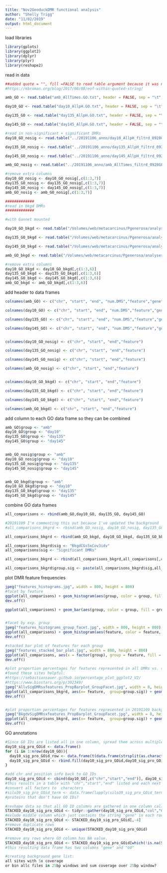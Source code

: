 ```yaml
---
title: "Nov2GeoduckDMR functional analysis"
author: "Shelly Trigg"
date: "11/02/2019"
output: html_document
---
```



load libraries
```r
library(gplots)
library(ggplot2)
library(dplyr)
library(plyr)
library(reshape2)
```

read in data
```r
##added quote = "", fill =FALSE to read table argument because it was not reading in all lines of input files and gave the error "EOF within quoted string". I found this site which gave that tip:
#https://kbroman.org/blog/2017/08/08/eof-within-quoted-string/

amb_GO <- read.table("amb_AllTimes.GO.txt", header = FALSE, sep = "\t", stringsAsFactors = FALSE, quote = "", fill =FALSE)

day10_GO <- read.table("day10_AllpH.GO.txt", header = FALSE, sep = "\t", stringsAsFactors = FALSE, quote = "", fill =FALSE)

day135_GO <- read.table("day135_AllpH.GO.txt", header = FALSE, sep = "\t", stringsAsFactors = FALSE,quote = "", fill =FALSE)

day145_GO <- read.table("day145_AllpH.GO.txt", header = FALSE, sep = "\t", stringsAsFactors = FALSE,quote = "", fill =FALSE)

#read in non-significant + significant DMRs
day10_GO_nosig <- read.table("../20191106_anno/day10_AllpH_filtrd_0928GFF3.txt", header = FALSE, sep = "\t", stringsAsFactors = FALSE, quote = "", fill = FALSE)

day135_GO_nosig <- read.table("../20191106_anno/day135_AllpH_filtrd_0928GFF3.txt", header = FALSE, sep = "\t", stringsAsFactors = FALSE, quote = "", fill = FALSE)

day145_GO_nosig <- read.table("../20191106_anno/day145_AllpH_filtrd_0928GFF3.txt", header = FALSE, sep = "\t", stringsAsFactors = FALSE, quote = "", fill = FALSE)

amb_GO_nosig <- read.table("../20191106_anno/amb_AllTimes_filtrd_0928GFF3.txt", header = FALSE, sep = "\t", stringsAsFactors = FALSE, quote = "", fill = FALSE)

#remove extra columns
day10_GO_nosig <- day10_GO_nosig[,c(1:3,7)]
day135_GO_nosig <- day135_GO_nosig[,c(1:3,7)]
day145_GO_nosig <- day145_GO_nosig[,c(1:3,7)]
amb_GO_nosig <- amb_GO_nosig[,c(1:3,7)]

#############
#read in bkgd DMRs
#############

#with Gannet mounted

day10_GO_bkgd <- read.table("/Volumes/web/metacarcinus/Pgenerosa/analyses/20191109/all_day10_bkgd_0928GFF3.txt", header = FALSE, sep = "\t", stringsAsFactors = FALSE, quote = "", fill = FALSE)

day135_GO_bkgd <- read.table("/Volumes/web/metacarcinus/Pgenerosa/analyses/20191109/all_day135_bkgd_0928GFF3.txt", header = FALSE, sep = "\t", stringsAsFactors = FALSE, quote = "", fill = FALSE)

day145_GO_bkgd <- read.table("/Volumes/web/metacarcinus/Pgenerosa/analyses/20191109/all_day145_bkgd_0928GFF3.txt", header = FALSE, sep = "\t", stringsAsFactors = FALSE, quote = "", fill = FALSE)

amb_GO_bkgd <- read.table("/Volumes/web/metacarcinus/Pgenerosa/analyses/20191109/all_amb_bkgd_0928GFF3.txt", header = FALSE, sep = "\t", stringsAsFactors = FALSE, quote = "", fill = FALSE)

#remove extra columns
day10_GO_bkgd <- day10_GO_bkgd[,c(1:3,6)]
day135_GO_bkgd <- day135_GO_bkgd[,c(1:3,6)]
day145_GO_bkgd <- day145_GO_bkgd[,c(1:3,6)]
amb_GO_bkgd <- amb_GO_bkgd[,c(1:3,6)]
```

add header to data frames
```r
colnames(amb_GO) <- c("chr", "start", "end", "num.DMS","feature","gene","entry","entry.name","protein.name", "GO.IDs", "GO.terms")

colnames(day10_GO) <- c("chr", "start", "end", "num.DMS","feature","gene","entry","entry.name","protein.name", "GO.IDs", "GO.terms")

colnames(day135_GO) <- c("chr", "start", "end", "num.DMS","feature","gene","entry","entry.name","protein.name", "GO.IDs", "GO.terms")

colnames(day145_GO) <- c("chr", "start", "end", "num.DMS","feature","gene","entry","entry.name","protein.name", "GO.IDs", "GO.terms")


colnames(day10_GO_nosig) <- c("chr", "start", "end","feature")

colnames(day135_GO_nosig) <- c("chr", "start", "end","feature")

colnames(day145_GO_nosig) <- c("chr", "start", "end","feature")

colnames(amb_GO_nosig) <- c("chr", "start", "end","feature")


colnames(day10_GO_bkgd) <- c("chr", "start", "end","feature")

colnames(day135_GO_bkgd) <- c("chr", "start", "end","feature")

colnames(day145_GO_bkgd) <- c("chr", "start", "end","feature")

colnames(amb_GO_bkgd) <- c("chr", "start", "end","feature")

```

add column to each GO data frame so they can be combined
```r
amb_GO$group <- "amb"
day10_GO$group <- "day10"
day135_GO$group <- "day135"
day145_GO$group <- "day145"


amb_GO_nosig$group <- "amb"
day10_GO_nosig$group <- "day10"
day135_GO_nosig$group <- "day135"
day145_GO_nosig$group <- "day145"


amb_GO_bkgd$group <- "amb"
day10_GO_bkgd$group <- "day10"
day135_GO_bkgd$group <- "day135"
day145_GO_bkgd$group <- "day145"

```

combine GO data frames
```r
all_comparisons <- rbind(amb_GO,day10_GO, day135_GO, day145_GO)

#20191109 I'm commenting this out because I've updated the background
#all_comparisons_bkgrd <- rbind(amb_GO_nosig, day10_GO_nosig, day135_GO_nosig, day145_GO_nosig)

all_comparisons_bkgrd <- rbind(amb_GO_bkgd, day10_GO_bkgd, day135_GO_bkgd, day145_GO_bkgd)

all_comparisons_bkgrd$sig <- "BkgdCGs5xCov3idv"
all_comparisons$sig <- "Significant DMRs"

all_comparisons_bkgrd <- rbind(all_comparisons_bkgrd,all_comparisons[,c(1:3,5,12:13)])

all_comparisons_bkgrd$group.sig <- paste(all_comparisons_bkgrd$sig,all_comparisons_bkgrd$group,sep = ".")
```

plot DMR feature frequencies
```r
jpeg("features_histograms.jpg", width = 800, height = 800)
#facet by feature
ggplot(all_comparisons) + geom_histogram(aes(group, color = group, fill = group), stat = "count") + facet_wrap(~feature) + xlab("comparison") + ylab("number of features") + theme(legend.position = "none",axis.text.x = element_text(angle = 45))
dev.off()

ggplot(all_comparisons) + geom_bar(aes(group, color = group, fill = group), stat = "count") + facet_wrap(~feature) + xlab("comparison") + ylab("number of features") + theme(legend.position = "none",axis.text.x = element_text(angle = 45))


#facet by exp. group
jpeg("features_histograms_group_facet.jpg", width = 800, height = 800)
ggplot(all_comparisons) + geom_histogram(aes(feature, color = feature, fill = feature), stat = "count") + facet_wrap(~group)
dev.off()

#stacked bar plot of features for each group
jpeg("features_stacked_bar_plot.jpg", width = 800, height = 800)
ggplot(all_comparisons, aes(x = factor(group), group = feature, fill = feature)) + geom_bar(position = "fill") + ylab("fraction of all features") + xlab("comparison")
dev.off()

#plot proportion percentages for features represented in all DMRs vs. significant DMRs for each comparison
#found these sites helpful:
#https://sebastiansauer.github.io/percentage_plot_ggplot2_V2/
#https://www.biostars.org/p/302349/
jpeg("AllvSigDMRsxfeatures_PropBarplot_GroupFacet.jpg", width = 8, height = 8,units = "in", res = 300)
ggplot(all_comparisons_bkgrd, aes(x= feature,  group=group.sig)) + geom_bar(aes(y = ..prop.., fill = factor(..x..)), stat="count") + geom_text(aes( label = scales::percent(..prop..),y= ..prop.. ), stat= "count", vjust = -.5, size = 2.5) + labs(y = "Percent", fill="feature") + facet_grid(group~sig) + scale_y_continuous(labels = scales::percent,limits = c(0,0.35)) + scale_fill_manual(name="Features", values=c("#F8766D","#BB9D00","#00B81F","#00C0B8","#00A5FF","#E76BF3","#FF6C90"), labels=c("CDS", "exon", "gene","mRNA","repeat_region","rRNA","tRNA")) + theme_bw() + theme(axis.title.x=element_blank(),axis.text.x=element_blank(),axis.ticks.x=element_blank())
dev.off()


#plot proportion percentages for features represented in 20191109 background sites vs. significant DMRs for each comparison
jpeg("BkgdvSigDMRsxfeatures_PropBarplot_GroupFacet.jpg", width = 8, height = 8,units = "in", res = 300)
ggplot(all_comparisons_bkgrd, aes(x= feature,  group=group.sig)) + geom_bar(aes(y = ..prop.., fill = factor(..x..)), stat="count") + geom_text(aes( label = scales::percent(..prop..),y= ..prop.. ), stat= "count", vjust = -.5, size = 2.5) + labs(y = "Percent", fill="feature") + facet_grid(group~sig) + scale_y_continuous(labels = scales::percent,limits = c(0,0.35)) + scale_fill_manual(name="Features", values=c("#F8766D","#BB9D00","#00B81F","#00C0B8","#00A5FF","#E76BF3","#FF6C90"), labels=c("CDS", "exon", "gene","mRNA","repeat_region","rRNA","tRNA")) + theme_bw() + theme(axis.title.x=element_blank(),axis.text.x=element_blank(),axis.ticks.x=element_blank())
dev.off()


```

GO annotations
```r
#Since GO IDs are listed all in one column, spread them across multiple columns (1 column /term)
day10_sig_pro_GOid <- data.frame()
for (i in 1:nrow(day10_GO)){
  day10_sig_pro_GOid_row <- data.frame(t(data.frame(strsplit(as.character(day10_GO$GO.IDs[i]),'; ', fixed = TRUE))))
  day10_sig_pro_GOid <- rbind.fill(day10_sig_pro_GOid,day10_sig_pro_GOid_row)
}

#add chr and position info back to GO IDs
day10_sig_pro_GOid <- cbind(day10_GO[,c("chr","start","end")], day10_sig_pro_GOid[,-1])
#this results in a table with "chr","start","end" listed and each next column contains a GO ID that was listed with the protein in Uniprot DB.
#convert all factors to  characters
#silo39_sig_pro_GOid_term <- data.frame(lapply(silo39_sig_pro_GOid_term, as.character), stringsAsFactors = FALSE)
#proteins that don't have GO IDs?

#reshape data so that all GO ID columns are gathered in one column called "GO" 
STACKED_day10_sig_pro_GOid <- tidyr::gather(day10_sig_pro_GOid,"col","GO", 4:ncol(day10_sig_pro_GOid))
#exlude middle column which just contains the string "gene" in each row
STACKED_day10_sig_pro_GOid <- STACKED_day10_sig_pro_GOid[,-4]
#remove duplicate rows
STACKED_day10_sig_pro_GOid <- unique(STACKED_day10_sig_pro_GOid)

#remove any rows where GO column has NA value. 
STACKED_day10_sig_pro_GOid <- STACKED_day10_sig_pro_GOid[which(!is.na(STACKED_day10_sig_pro_GOid$GO)),]
#this resulting data frame has two columns "gene" and "GO"

#creating background gene list:
all sites with 5x coverage
or bin allc files in 25bp windows and sum coverage over 25bp window?
```
